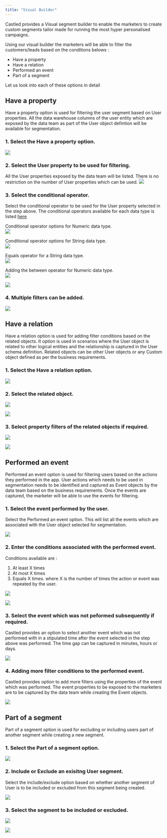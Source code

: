 ```yaml
---
title: "Visual Builder"
---
```


Castled provides a Visual segment builder to enable the marketers to create custom segments tailor made for running the most hyper personalised campaigns.

Using our visual builder the marketers will be able to filter the customers/leads based on the conditions belows :
- Have a property
- Have a relation
- Performed an event
- Part of a segment

Let us look into each of these options in detail

## Have a property

Have a property option is used for filtering the user segment based on User properties. All the data warehouse columns of the user entity which are exposed by the data team as part of the User object defintion will be available for segmentation.

### 1. Select the Have a property option.
![](/images/property-1.png)

### 2. Select the User property to be used for filtering.  

All the User properties exposed by the data team will be listed. There is no restriction on the number of User properties which can be used.
![](/images/property-2.png)

### 3. Select the conditional operator.  

Select the conditional operator to be used for the User property selected in the step above. The conditional operators available for each data type is listed [here]()

Conditional operator options for Numeric data type.  
![](/images/property-3.png)

Conditional operator options for String data type.  
![](/images/property-4.png)

Equals operator for a String data type.  
![](/images/property-5.png)

Adding the between operator for Numeric data type.  
![](/images/property-6.png)

![](/images/property-7.png)

### 4. Multiple filters can be added.

![](/images/property-8.png)

## Have a relation  

Have a relation option is used for adding filter conditions based on the related objects. It option is used in scenarios where the User object is related to other logical entities and the relationship is captured in the User schema definition. Related objects can be other User objects or any Custom object defined as per the business requirements.  

### 1. Select the Have a relation option.

![](/images/related-1.png)

### 2. Select the related object.

![](/images/related-2.png)

![](/images/related-3.png)

### 3. Select property filters of the related objects if required.

![](/images/related-4.png)

![](/images/related-5.png)

## Performed an event 

Performed an event option is used for filtering users based on the actions they performed in the app. User actions which needs to be used in segmentation needs to be identified and captured as Event objects by the data team based on the business requirements. Once the events are captured, the marketer will be able to use the events for filtering. 

### 1. Select the event performed by the user.  

Select the Performed an event option. This will list all the events which are associated with the User object selected for segmentation.

![](/images/performed-event-1.png)

### 2. Enter the conditions associated with the performed event.  

Conditions available are :
1. At least X times
2. At most X times 
3. Equals X times.
where X is the number of times the action or event was repeated by the user.

![](/images/performed-event-2.png)

![](/images/performed-event-3.png)

### 3. Select the event which was not peformed subsequently if required.  

Castled provides an option to select another event which was not performed with in a stipulated time after the event selected in the step above was performed. The time gap can be captured in minutes, hours or days.

![](/images/performed-event-4.png)

### 4. Adding more filter conditions to the performed event.  

Castled provides option to add more filters using the properties of the event which was performed. The event properties to be exposed to the marketers are to be captured by the data team while creating the Event objects.  

![](/images/performed-event-5.png)

## Part of a segment 

Part of a segment option is used for excluding or including users part of another segment while creating a new segment.

### 1. Select the Part of a segment option.

![](/images/segment-part-1.png)

### 2. Include or Exclude an exisitng User segment.

Select the include/exclude option based on whether another segment of User is to be included or excluded from this segment being created.

![](/images/segment-part-2.png)

### 3. Select the segment to be included or excluded.

![](/images/segment-part-3.png)

![](/images/segment-part-4.png)